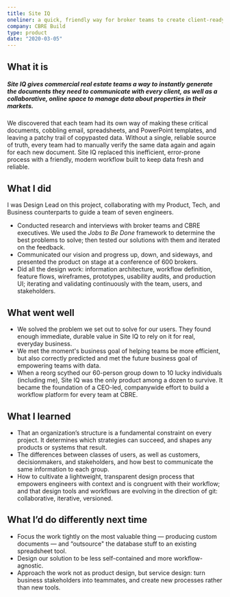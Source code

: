 ```yaml
---
title: Site IQ
oneliner: a quick, friendly way for broker teams to create client-ready reports
company: CBRE Build
type: product
date: "2020-03-05"
---
```


## What it is
##### Site IQ gives commercial real estate teams a way to instantly generate the documents they need to communicate with every client, as well as a collaborative, online space to manage data about properties in their markets.

We discovered that each team had its own way of making these critical documents, cobbling email, spreadsheets, and PowerPoint templates, and leaving a patchy trail of copypasted data. Without a single, reliable source of truth, every team had to manually verify the same data again and again for each new document. Site IQ replaced this inefficient, error-prone process with a friendly, modern workflow built to keep data fresh and reliable.

## What I did
I was Design Lead on this project, collaborating with my Product, Tech, and Business counterparts to guide a team of seven engineers.
- Conducted research and interviews with broker teams and CBRE executives. We used the _Jobs to Be Done_ framework to determine the best problems to solve; then tested our solutions with them and iterated on the feedback.
- Communicated our vision and progress up, down, and sideways, and presented the product on stage at a conference of 600 brokers.
- Did all the design work: information architecture, workflow definition, feature flows, wireframes, prototypes, usability audits, and production UI; iterating and validating continuously with the team, users, and stakeholders.

## What went well
- We solved the problem we set out to solve for our users. They found enough immediate, durable value in Site IQ to rely on it for real, everyday business.
- We met the moment's business goal of helping teams be more efficient, but also correctly predicted and met the future business goal of empowering teams with data.
- When a reorg scythed our 60-person group down to 10 lucky individuals (including me), Site IQ was the only product among a dozen to survive. It became the foundation of a CEO-led, companywide effort to build a workflow platform for every team at CBRE.

## What I learned
- That an organization’s structure is a fundamental constraint on every project. It determines which strategies can succeed, and shapes any products or systems that result.
- The differences between classes of users, as well as customers, decisionmakers, and stakeholders, and how best to communicate the same information to each group.
- How to cultivate a lightweight, transparent design process that empowers engineers with context and is congruent with their workflow; and that design tools and workflows are evolving in the direction of git: collaborative, iterative, versioned.

## What I’d do differently next time
- Focus the work tightly on the most valuable thing — producing custom documents — and “outsource" the database stuff to an existing spreadsheet tool.
- Design our solution to be less self-contained and more workflow-agnostic.
- Approach the work not as product design, but service design: turn business stakeholders into teammates, and create new processes rather than new tools.
